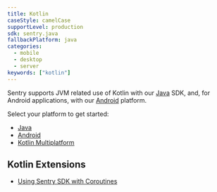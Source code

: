 ```yaml
---
title: Kotlin
caseStyle: camelCase
supportLevel: production
sdk: sentry.java
fallbackPlatform: java
categories:
  - mobile
  - desktop
  - server
keywords: ["kotlin"]
---
```


Sentry supports JVM related use of Kotlin with our [Java](/platforms/java) SDK, and, for Android applications, with our [Android](/platforms/android) platform.

Select your platform to get started:

- [Java](/platforms/java)
- [Android](/platforms/android)
- [Kotlin Multiplatform](/platforms/kotlin-multiplatform)

## Kotlin Extensions

- [Using Sentry SDK with Coroutines](/platforms/java/enriching-events/scopes/#kotlin-coroutines)
